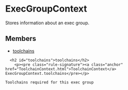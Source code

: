 <html devsite>
<head>
  <meta name="project_path" value="/_project.yaml">
  <meta name="book_path" value="/versions/6.1.0/_book.yaml">
</head>
<body>

<h1 class="page-title" id="modules.ExecGroupContext">ExecGroupContext</h1>

<!-- {% raw %} -->

Stores information about an exec group.

<h2>Members</h2>
<ul>
    <li>
    <a href="#toolchains">toolchains</a>
  </li>
  </ul>

      <h2 id="toolchains">toolchains</h2>
        <p><pre class="rule-signature"><a class="anchor" href="ToolchainContext.html">ToolchainContext</a> ExecGroupContext.toolchains</pre></p>

    Toolchains required for this exec group



</body>
</html>

<!-- {% endraw %} -->

